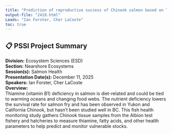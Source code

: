 ```yaml
---
title: "Prediction of reproductive success of Chinook salmon based on Thiamine concentrations in returning adults."
output-file: "2418.html"
Leads: "Ian Forster, Cher LaCoste"
toc: true
---
```


## 📋 PSSI Project Summary

**Division:** Ecosystem Sciences (ESD)  
**Section:** Nearshore Ecosystems  
**Session(s):** Salmon Health  
**Presentation Date(s):** December 11, 2025  
**Speakers:** Ian Forster, Cher LaCoste  
**Overview:**  
Thiamine (vitamin B1) deficiency in salmon is diet-related and could be tied to warming oceans and changing food webs. The nutrient deficiency lowers the survival rate for salmon fry and has been observed in Yukon and California Chinook, but hasn’t been studied well in BC. This fish health monitoring study gathers Chinook tissue samples from the Albion test fishery and hatcheries to measure thiamine, fatty acids, and other health parameters to help predict and monitor vulnerable stocks.    


